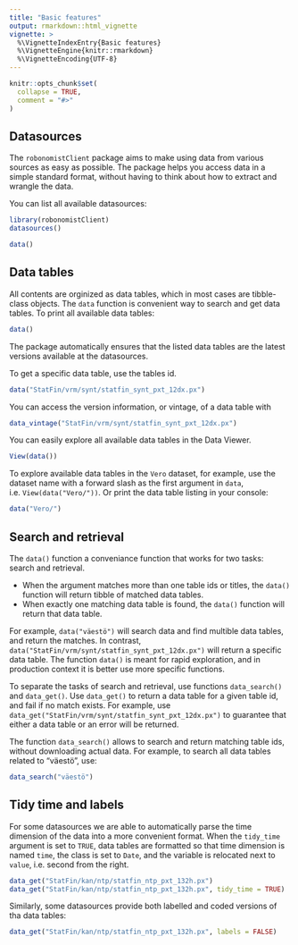 ```yaml
---
title: "Basic features"
output: rmarkdown::html_vignette
vignette: >
  %\VignetteIndexEntry{Basic features}
  %\VignetteEngine{knitr::rmarkdown}
  %\VignetteEncoding{UTF-8}
---
```


```r
knitr::opts_chunk$set(
  collapse = TRUE,
  comment = "#>"
)
```

## Datasources

The `robonomistClient` package aims to make using data from various sources as easy as possible. The package helps you access data in a simple standard format, without having to think about how to extract and wrangle the data.

You can list all available datasources:
```r
library(robonomistClient)
datasources()
```

```r
data()
```

## Data tables

All contents are orginized as data tables, which in most cases are tibble-class objects. The `data` function is convenient way to search and get data tables. To print all available data tables:
```r
data()
```
The package automatically ensures that the listed data tables are the latest versions available at the datasources. 

To get a specific data table, use the tables id.
```r
data("StatFin/vrm/synt/statfin_synt_pxt_12dx.px")
```

You can access the version information, or vintage, of a data table with
```r
data_vintage("StatFin/vrm/synt/statfin_synt_pxt_12dx.px")
```

You can easily explore all available data tables in the Data Viewer.
```r
View(data())
```

To explore available data tables in the `Vero` dataset, for example, use the dataset name with a forward slash as the first argument in `data`, i.e.  `View(data("Vero/"))`. Or print the data table listing in your console:
```r
data("Vero/")
```

## Search and retrieval

The `data()` function a conveniance function that works for two tasks: search and retrieval.

* When the argument matches more than one table ids or titles, the `data()` function will return tibble of matched data tables. 
* When exactly one matching data table is found, the `data()` function will return that data table. 

For example, `data("väestö")` will search data and find multible data tables, and return the matches. In contrast, `data("StatFin/vrm/synt/statfin_synt_pxt_12dx.px")` will return a specific data table. The function `data()` is meant for rapid exploration, and in production context it is better use more specific functions. 

To separate the tasks of search and retrieval, use functions `data_search()` and `data_get()`. Use `data_get()` to return a data table for a given table id, and fail if no match exists. For example, use `data_get("StatFin/vrm/synt/statfin_synt_pxt_12dx.px")` to guarantee that either a data table or an error will be returned.

The function `data_search()` allows to search and return matching table ids, without downloading actual data. For example, to search all data tables related to "väestö", use:
```r
data_search("väestö")
```

## Tidy time and labels

For some datasources we are able to automatically parse the time dimension of the data into a more convenient format. When the `tidy_time` argument is set to `TRUE`, data tables are formatted so that time dimension is named `time`, the class is set to `Date`, and the variable is relocated next to `value`, i.e. second from the right.

```r
data_get("StatFin/kan/ntp/statfin_ntp_pxt_132h.px")
data_get("StatFin/kan/ntp/statfin_ntp_pxt_132h.px", tidy_time = TRUE)
```

Similarly, some datasources provide both labelled and coded versions of tha data tables:

```r
data_get("StatFin/kan/ntp/statfin_ntp_pxt_132h.px", labels = FALSE)
```


